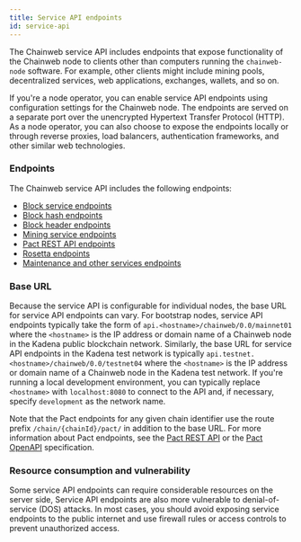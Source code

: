 ```yaml
---
title: Service API endpoints
id: service-api
---
```


The Chainweb service API includes endpoints that expose functionality of the Chainweb node to clients other than computers running the `chainweb-node` software.
For example, other clients might include mining pools, decentralized services, web applications, exchanges, wallets, and so on.

If you're a node operator, you can enable service API endpoints using configuration settings for the Chainweb node. 
The endpoints are served on a separate port over the unencrypted Hypertext Transfer Protocol (HTTP). 
As a node operator, you can also choose to expose the endpoints locally or through reverse proxies, load balancers, authentication frameworks, and other similar web technologies.

### Endpoints

The Chainweb service API includes the following endpoints:

- [Block service endpoints](/reference/chainweb-api/service-block)
- [Block hash endpoints](/reference/chainweb-api/blockhash)
- [Block header endpoints](/reference/chainweb-api/blockheader)
- [Mining service endpoints](/reference/chainweb-api/mining)
- [Pact REST API endpoints](/reference/rest-api)
- [Rosetta endpoints](/reference/chainweb-api/rosetta)
- [Maintenance and other services endpoints](/reference/chainweb-api/misc)

### Base URL

Because the service API is configurable for individual nodes, the base URL for service API endpoints can vary.
For bootstrap nodes, service API endpoints typically take the form of `api.<hostname>/chainweb/0.0/mainnet01` where the `<hostname>` is the IP address or domain name of a Chainweb node in the Kadena public blockchain network. 
Similarly, the base URL for service API endpoints in the Kadena test network is typically `api.testnet.<hostname>/chainweb/0.0/testnet04` where the `<hostname>` is the IP address or domain name of a Chainweb node in the Kadena test network.
If you're running a local development environment, you can typically replace `<hostname>` with `localhost:8080` to connect to the API and, if necessary, specify `development` as the network name.

Note that the Pact endpoints for any given chain identifier use the route prefix `/chain/{chainId}/pact/` in addition to the base URL.
For more information about Pact endpoints, see the [Pact REST API](/reference/rest-api) or the [Pact OpenAPI](https://api.chainweb.com/openapi/pact.html) specification.

### Resource consumption and vulnerability

Some service API endpoints can require considerable resources on the server side,
Service API endpoints are also more vulnerable to denial-of-service (DOS) attacks.
In most cases, you should avoid exposing service endpoints to the public internet and use firewall rules or access controls to prevent unauthorized access. 